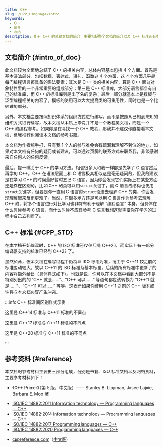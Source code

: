 ```yaml
---
title: C++
slug: /CPP_Language/Intro
keywords:
  - C++
  - 简介
  - 总结
description: 关于 C++ 的总结文档的简介，主要包括整个文档的简介以及 C++ 标准还有参考资料
---
```


## 文档简介 {#intro_of_doc}

此文档较为全面地总结了 C++ 的相关内容，总体内容基本包括 4 个方面。首先是基本语法部分，包括数据、表达式、语句、函数这 4 个方面，这 4 个方面几乎是每门编程语言都具备的语法要素；其次是 C++ 类的相关内容，算是 C++ 面向对象特性里的一个非常重要的组成部分；第三是 C++ 标准库，大部分语言都会有自己的标准库，而 C++ 的标准库则是出了名的复杂；最后一部分就基本上是模板与泛型编程相关的内容了，模板的使用可以大大提高类的可重用性，同时也是一个比较难的部分。

另外，本文档主要按照知识体系的组织方式进行编写，而不是按照从已知到未知的组织方式进行编写，故本文档从本质上来说并不是一个教程类文档，而是一个 C++ 的编程参考。如果你是在寻找一个 C++ 教程，那我并不建议你直接看本文档，但我推荐你阅读本文档的[参考书籍](#reference)。

本文档为作者纯手打，只有我 1 个人的参与难免会有疏漏和理解不到位的地方，如果对本文档有任何的疑问或者建议，可以通过页脚的联系方式来联系我，非常感谢来自任何人的任何反馈。

最后，提一嘴关于 C++ 的学习方法。相信很多人和我一样都是先学了 C 语言然后再学的 C++。C++ 在语法层面上和 C 语言极其相似这是毫无疑问的，但我的建议是在学习 C++ 的时候最好暂时忘记 C 语言，因为你会发现它们实际上在某些方面还是存在区别的，比如 C++ 的类可以用`struct`关键字，而 C 语言的结构也使用`struct`关键字，但要是你一直用 C 语言的`struct`语法去理解 C++ 的类，你会发现理解起来反而更难了。当然，在很多地方还是可以用 C 语言作为参考去理解 C++ 的，将多个语言进行对比学习也非常有利于理解 ”编程语言“ 本身，但具体在什么时候参考 C 语言，而什么时候不应该参考 C 语言我想这就需要你在学习的过程中自己去判断了。



## C++ 标准 {#CPP_STD}

在本文档开始编写时，C++ 的 ISO 标准还仅仅只是 C++20，而实际上有一部分编译器支持的标准已经到 C++23 了。

虽然如此，但本文档在编写过程中仍将以 ISO 标准为准，而由于 C++11 较之前的标准变动较大，故以 C++11 的 ISO 标准为基本标准，后续的所有标准中更新了的内容将额外给出（具体样式如下）。也就是说，你可以在本文档中看到大部分不是特别列出的的 “C++ 就是……”、“C++ 可以……” 等语句都应该转换为 “C++11 就是……”、“C++11 可以……” 等等。这表示如果你使用 C++11 之前的 C++ 版本或许将与本文档内容产生冲突。

:::info C++ 标准间区别样式示例

<Tabs>

<TabItem value="C++ 14" default>

这里是 C++14 标准与 C++11 标准的不同点

</TabItem>

<TabItem value="C++ 17">

这里是 C++17 标准与 C++11 标准的不同点

</TabItem>

<TabItem value="C++ 20">

这里是 C++20 标准与 C++11 标准的不同点

</TabItem>

</Tabs>

:::



## 参考资料 {#reference}

本文档的参考材料主要由三部分组成，分别是书籍、ISO 标准文档以及网络资料，主要参考材料如下：

<Tabs>

<TabItem value="Books" label="书籍" default>

- 《C++ Primer》（第 5 版，中文版）—— Stanley B. Lippman, Josee Lajoie, Barbara E. Moo 著

</TabItem>

<TabItem value="ISO" label="ISO 标准文档">

- [ISO/IEC 14882:2011 Information technology — Programming languages — C++](https://www.iso.org/standard/50372.html)
- [ISO/IEC 14882:2014 Information technology — Programming languages — C++](https://www.iso.org/standard/64029.html)
- [ISO/IEC 14882:2017 Programming languages — C++](https://www.iso.org/standard/68564.html)
- [ISO/IEC 14882:2020 Programming languages — C++](https://www.iso.org/standard/79358.html)

</TabItem>

<TabItem value="Web" label="网站">

- [cppreference.com](https://en.cppreference.com/w/)（[中文版](https://zh.cppreference.com/w/%E9%A6%96%E9%A1%B5)）

</TabItem>

</Tabs>

